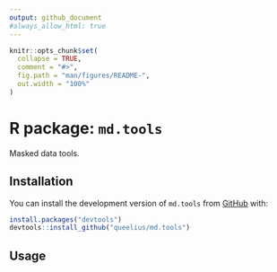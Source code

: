 ```yaml
---
output: github_document
#always_allow_html: true
---
```


<!-- README.md is generated from README.Rmd. Please edit that file -->

```r
knitr::opts_chunk$set(
  collapse = TRUE,
  comment = "#>",
  fig.path = "man/figures/README-",
  out.width = "100%"
)
```

# R package: `md.tools`

<!-- badges: start -->
<!-- badges: end -->

Masked data tools.

## Installation

You can install the development version of `md.tools` from [GitHub](https://github.com/) with:

```r
install.packages("devtools")
devtools::install_github("queelius/md.tools")
```

## Usage

```r

```

